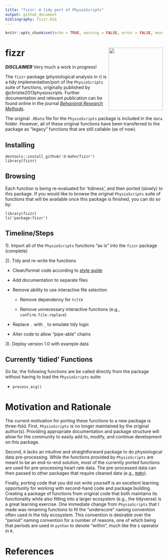 ```yaml
---
title: "fizzr: A tidy port of PhysioScripts"
output: github_document
bibliography: fizzr.bib
---
```


```r
knitr::opts_chunk$set(echo = TRUE, warning = FALSE, error = FALSE, message = FALSE)
```

# fizzr <img src="man/figures/fizzr_sticker.png" align="right" style="width:172.66px;height:200px;" />

***DISCLAIMER*** Very much a work in progress!

The `fizzr` package (*phys*iological analysis in *r*) is a tidy implementation/port
of the `PhysioScripts` suite of functions, originally published by @christie2013physioscripts.
Further documentation and relevant publication can be found online in the
journal [*Behavioral Research Methods*](https://www.ncbi.nlm.nih.gov/pmc/articles/PMC3767411/).

The original `.RData` file for the `PhysioScripts` package is included in the `data` folder.
However, all of these original functions have been transferred to the package as "legacy"
functions that are still callable (as of now).

## Installing

    devtools::install_github('d-bohn/fizzr')
    library(fizzr)

## Browsing

Each function is being re-evaluated for 'tidiness', and then ported (slowly) to this package.
If you would like to browse the original `PhysioScripts` suite of functions that
will be available once this package is finished, you can do so by:

    library(fizzr)
    ls('package:fizzr')
    
## Timeline/Steps
1). Import all of the `PhysioScripts` functions "as is" into the `fizzr` package (complete)

2). Tidy and re-write the functions

  - Clean/format code according to [style guide](http://adv-r.had.co.nz/Style.html)
  
  - Add documentation to separate files

  - Remove ability to use interactive file selection
  
      - Remove dependency for `tcltk`
      
      - Remove unnecessary interactive functions (e.g., `confirm.file.replace`)
  
  - Replace `.` with `_` to emulate tidy logic
  
  - Alter code to allow "pipe-able" chains

3). Deploy version 1.0 with example data

## Currently 'tidied' Functions
So far, the following functions are be called directly from the package without having to
load the `PhysioScripts` suite:

- `process_ecg()`

# Motivation and Rationale
The current motivation for porting these functions to a new package is three-fold.
First, `PhysioScripts` is no longer maintained by the original author(s). Providing
appropriate documentation and package structure will allow for the community to easily
add to, modify, and continue development on this package.

Second, `R` lacks an intuitive and straightforward package to do physiological data
pre-processing. While the functions provided by `PhysioScripts` are meant to be an
end-to-end solution, most of the currently ported functions are used for
pre-processing heart rate data. The pre-processed data can then passed to
other packages that require cleaned data (e.g., [`RHRV`](http://rhrv.r-forge.r-project.org/)).

Finally, porting code that you did not write yourself is an excellent learning
opportunity for working with second-hand code and package building. Creating
a package of functions from original code that both maintains its functionality
while also fitting into a larger ecosystem (e.g., the tidyverse) is a great
learning exercise. One immediate change from `PhysioScripts` that I made was
renaming functions to fit the "underscore" naming convention often used in
the tidy ecosystem. This convention is desirable over the "period" naming
convention for a number of reasons, one of which being that periods are 
used in `python` to denote "within", much like the `$` operator in `R`.

# References

